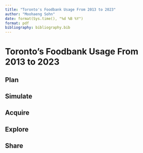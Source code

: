 ```yaml
---
title: "Toronto's Foodbank Usage From 2013 to 2023"
author: "Moohaeng Sohn"
date: format(Sys.time(), "%d %B %Y")
format: pdf
bibliography: bibliography.bib
---
```


# Toronto's Foodbank Usage From 2013 to 2023

## Plan



## Simulate

## Acquire

## Explore

## Share
